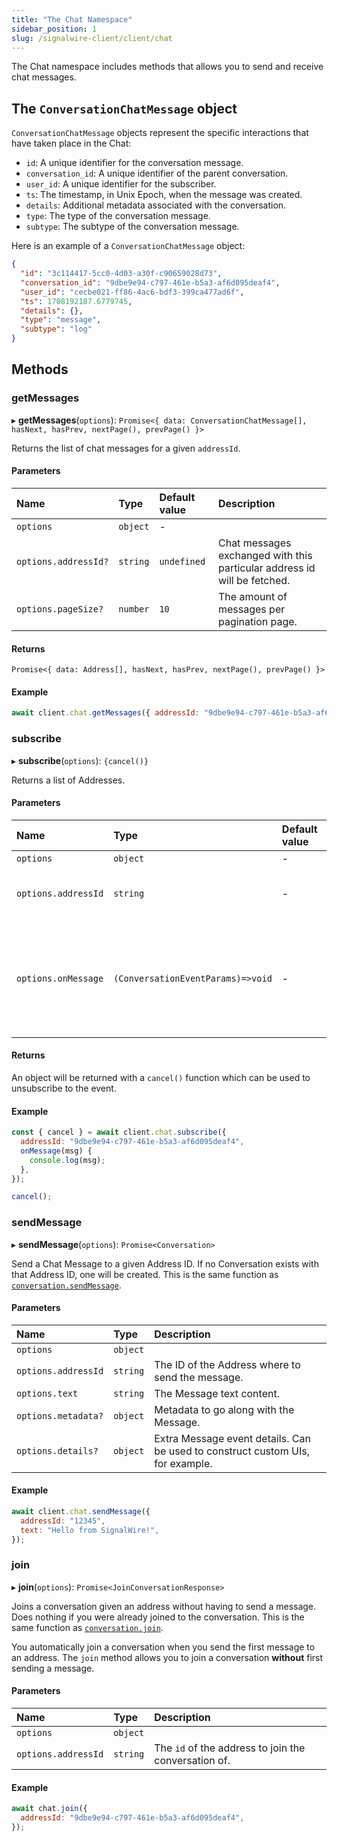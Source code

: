 ```yaml
---
title: "The Chat Namespace"
sidebar_position: 1
slug: /signalwire-client/client/chat
---
```


The Chat namespace includes methods that allows you to send and receive chat messages.

## **The `ConversationChatMessage` object**

`ConversationChatMessage` objects represent the specific interactions that have taken place in the Chat:

- `id`: A unique identifier for the conversation message.
- `conversation_id`: A unique identifier of the parent conversation.
- `user_id`: A unique identifier for the subscriber.
- `ts`: The timestamp, in Unix Epoch, when the message was created.
- `details`: Additional metadata associated with the conversation.
- `type`: The type of the conversation message.
- `subtype`: The subtype of the conversation message.

Here is an example of a `ConversationChatMessage` object:

```json
{
  "id": "3c114417-5cc0-4d03-a30f-c90659028d73",
  "conversation_id": "9dbe9e94-c797-461e-b5a3-af6d095deaf4",
  "user_id": "cecbe021-ff86-4ac6-bdf3-399ca477ad6f",
  "ts": 1708192187.6779745,
  "details": {},
  "type": "message",
  "subtype": "log"
}
```

## **Methods**

### getMessages

▸ **getMessages**(`options`): `Promise<{ data: ConversationChatMessage[], hasNext, hasPrev, nextPage(), prevPage() }>`

Returns the list of chat messages for a given `addressId`.

#### Parameters

| Name                 | Type     | Default value | Description                                                              |
| :------------------- | :------- | :------------ | :----------------------------------------------------------------------- |
| `options`            | `object` | -             |
| `options.addressId?` | `string` | `undefined`   | Chat messages exchanged with this particular address id will be fetched. |
| `options.pageSize?`  | `number` | `10`          | The amount of messages per pagination page.                              |

#### Returns

`Promise<{ data: Address[], hasNext, hasPrev, nextPage(), prevPage() }>`

#### Example

```javascript
await client.chat.getMessages({ addressId: "9dbe9e94-c797-461e-b5a3-af6d095deaf4" });
```

### subscribe

▸ **subscribe**(`options`): `{cancel()}`

Returns a list of Addresses.

#### Parameters

| Name                | Type                              | Default value | Description                                                    |
| :------------------ | :-------------------------------- | :------------ | :------------------------------------------------------------- |
| `options`           | `object`                          | -             |
| `options.addressId` | `string`                          | -             | The address to subscribe to                                    |
| `options.onMessage` | `(ConversationEventParams)=>void` | -             | The callback that gets called when a new message event happens |

#### Returns

An object will be returned with a `cancel()` function which can be used to unsubscribe to the event.

#### Example

```javascript
const { cancel } = await client.chat.subscribe({
  addressId: "9dbe9e94-c797-461e-b5a3-af6d095deaf4",
  onMessage(msg) {
    console.log(msg);
  },
});

cancel();
```

### sendMessage

▸ **sendMessage**(`options`): `Promise<Conversation>`

Send a Chat Message to a given Address ID. If no Conversation exists with that Address ID, one will be created.
This is the same function as [`conversation.sendMessage`](./conversation.mdx#sendmessage).

#### Parameters

| Name                | Type     | Description                                                                    |
| :------------------ | :------- | :----------------------------------------------------------------------------- |
| `options`           | `object` |                                                                                |
| `options.addressId` | `string` | The ID of the Address where to send the message.                               |
| `options.text`      | `string` | The Message text content.                                                      |
| `options.metadata?` | `object` | Metadata to go along with the Message.                                         |
| `options.details?`  | `object` | Extra Message event details. Can be used to construct custom UIs, for example. |

#### Example

```javascript
await client.chat.sendMessage({
  addressId: "12345",
  text: "Hello from SignalWire!",
});
```

### join

▸ **join**(`options`): `Promise<JoinConversationResponse>`

Joins a conversation given an address without having to send a message. Does nothing if you
were already joined to the conversation. This is the same function as [`conversation.join`](./conversation.mdx#join).

You automatically join a conversation when you send the first message to an address. The `join`
method allows you to join a conversation **without** first sending a message.

#### Parameters

| Name                | Type     | Description                                          |
| :------------------ | :------- | :--------------------------------------------------- |
| `options`           | `object` |                                                      |
| `options.addressId` | `string` | The `id` of the address to join the conversation of. |

#### Example

```javascript
await chat.join({
  addressId: "9dbe9e94-c797-461e-b5a3-af6d095deaf4",
});
```
